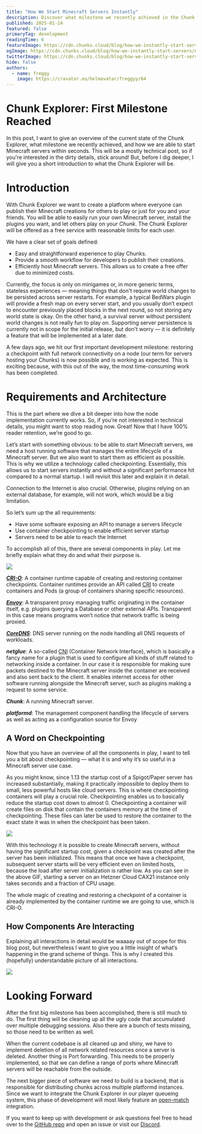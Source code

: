 ```yaml
---
title: "How We Start Minecraft Servers Instantly"
description: Discover what milestone we recently achieved in the Chunk Explorer project and how we are able to efficiently start Minecraft servers.
published: 2025-01-14
featured: false
primaryTag: development
readingTime: 6
featureImage: https://cdn.chunks.cloud/blog/how-we-instantly-start-servers/feature.png
ogImage: https://cdn.chunks.cloud/blog/how-we-instantly-start-servers/og.png
twitterImage: https://cdn.chunks.cloud/blog/how-we-instantly-start-servers/og.png
hide: false
authors:
  - name: freggy
    image: https://cravatar.eu/helmavatar/freggyy/64
---
```


# Chunk Explorer: First Milestone Reached

In this post, I want to give an overview of the current state of the Chunk Explorer, what milestone we recently achieved, and how we are able to start Minecraft servers within seconds. This will be a mostly technical post, so if you're interested in the dirty details, stick around! But, before I dig deeper, I will give you a short introduction to what the Chunk Explorer will be.

# Introduction

With Chunk Explorer we want to create a platform where everyone can publish their Minecraft creations for others to play or just for you and your friends. You will be able to easily run your own Minecraft server, install the plugins you want, and let others play on your *Chunk*. The Chunk Explorer will be offered as a free service with reasonable limits for each user.

We have a clear set of goals defined:

- Easy and straightforward experience to play Chunks.
- Provide a smooth workflow for developers to publish their creations.
- Efficiently host Minecraft servers. This allows us to create a free offer due to minimized costs.

Currently, the focus is only on minigames or, in more generic terms, stateless experiences — meaning things that don't require world changes to be persisted across server restarts. For example, a typical BedWars plugin will provide a fresh map on every server start, and you usually don’t expect to encounter previously placed blocks in the next round, so not storing any world state is okay. On the other hand, a survival server without persistent world changes is not really fun to play on. Supporting server persistence is currently not in scope for the initial release, but don't worry — it is definitely a feature that will be implemented at a later date.

A few days ago, we hit our first important development milestone: restoring a checkpoint with full network connectivity on a node (our term for servers hosting your Chunks) is now possible and is working as expected. This is exciting because, with this out of the way, the most time-consuming work has been completed.

# Requirements and Architecture

This is the part where we dive a bit deeper into how the node implementation currently works. So, if you’re not interested in technical details, you might want to stop reading now. Great! Now that I have 100% reader retention, we’re good to go.

Let’s start with something obvious: to be able to start Minecraft servers, we need a host running software that manages the entire lifecycle of a Minecraft server. But we also want to start them as efficient as possible. This is why we utilize a technology called checkpointing. Essentially, this allows us to start servers instantly and without a significant performance hit compared to a normal startup. I will revisit this later and explain it in detail.

Connection to the Internet is also crucial. Otherwise, plugins relying on an external database, for example, will not work, which would be a big limitation.

So let’s sum up the all requirements:

- Have some software exposing an API to manage a servers lifecycle
- Use container checkpointing to enable efficient server startup
- Servers need to be able to reach the Internet

To accomplish all of this, there are several components in play. Let me briefly explain what they do and what their purpose is.

![](https://cdn.chunks.cloud/blog/how-we-instantly-start-servers/content/layers.png)

[**_CRI-O_**](https://cri-o.io/): A container runtime capable of creating and restoring container checkpoints. Container runtimes provide an API called [CRI](https://github.com/kubernetes/cri-api/blob/c75ef5b/pkg/apis/runtime/v1/api.proto) to create containers and Pods (a group of containers sharing specific resources).

[**_Envoy_**](https://www.envoyproxy.io/): A transparent proxy managing traffic originating in the container itself,
e.g. plugins querying a Database or other external APIs. Transparent in this case means programs won’t notice that network traffic is being proxied.

[**_CoreDNS_**](https://coredns.io/): DNS server running on the node handling all DNS requests of workloads.

**_netglue_**: A so-called [CNI](https://www.cni.dev/) (Container Network Interface), which is basically a fancy name for a plugin that is used to configure all kinds of stuff related to networking inside a container. In our case it is responsible for making sure packets destined to the Minecraft server inside the container are received and also sent back to the client. It enables internet access for other software running alongside the Minecraft server, such as plugins making a request to some service.

**_Chunk_**: A running Minecraft server.

**_platformd_**: The management component handling the lifecycle of servers as well as acting as a configuration source for Envoy

## A Word on Checkpointing

Now that you have an overview of all the components in play, I want to tell you a bit about checkpointing — what it is and why it’s so useful in a Minecraft server use case.

As you might know, since 1.13 the startup cost of a Spigot/Paper server has increased substantially, making it practically impossible to deploy them to small, less powerful hosts like cloud servers. This is where checkpointing containers will play a crucial role. Checkpointing enables us to basically reduce the startup cost down to almost 0. Checkpointing a container will create files on disk that contain the containers memory at the time of checkpointing. These files can later be used to restore the container to the exact state it was in when the checkpoint has been taken.

![](https://cdn.chunks.cloud/blog/how-we-instantly-start-servers/content/start-server.gif)

With this technology it is possible to create Minecraft servers, without having the significant startup cost, given a checkpoint was created after the server has been initialized. This means that once we have a checkpoint, subsequent server starts will be very efficient even on limited hosts, because the load after server initialization is rather low. As you can see in the above GIF, starting a server on an Hetzner Cloud CAX21 instance only takes seconds and a fraction of CPU usage.

The whole magic of creating and restoring a checkpoint of a container is already implemented by the container runtime we are going to use, which is CRI-O.

## How Components Are Interacting

Explaining all interactions in detail would be waaaay out of scope for this blog post, but nevertheless I want to give you a little insight of what’s happening in the grand scheme of things. This is why I created this (hopefully) understandable picture of all interactions.

![](https://cdn.chunks.cloud/blog/how-we-instantly-start-servers/content/flow-diagram.png)

# Looking Forward

After the first big milestone has been accomplished, there is still much to do. The first thing will be cleaning up all the ugly code that accumulated over multiple debugging sessions. Also there are a bunch of tests missing, so those need to be written as well.

When the current codebase is all cleaned up and shiny, we have to implement deletion of all network related resources once a server is deleted. Another thing is Port forwarding. This needs to be properly implemented, so that we can define a range of ports where Minecraft servers will be reachable from the outside.

The next bigger piece of software we need to build is a backend, that is responsible for distributing chunks across multiple platformd instances. Since we want to integrate the Chunk Explorer in our player queueing system, this phase of development will most likely feature an [open-match](https://open-match.dev/) integration.

If you want to keep up with development or ask questions feel free to head over to the [GitHub repo](https://github.com/spacechunks/explorer) and open an issue or visit our [Discord](https://discord.chunks.space/).
